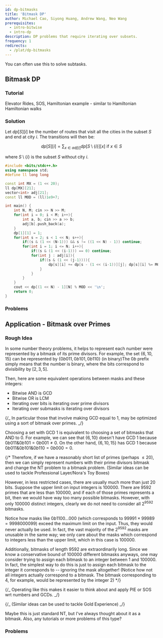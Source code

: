 ```yaml
---
id: dp-bitmasks
title: 'Bitmask DP'
author: Michael Cao, Siyong Huang, Andrew Wang, Neo Wang
prerequisites:
  - intro-bitwise
  - intro-dp
description: DP problems that require iterating over subsets.
frequency: 1
redirects:
  - /plat/dp-bitmasks
---
```


<Info title="Pro Tip">

You can often use this to solve subtasks.

</Info>

## Bitmask DP

<FocusProblem problem="sam" />

### Tutorial

<Resources>
	<Resource
		source="CPH"
		title="10.5 - DP on Bits, 19.2 - Hamiltonian Paths"
		starred
	>
		Elevator Rides, SOS, Hamiltonian
	</Resource>
	<Resource
		source="NW@nwatx"
		title="A Primer on Bitmask DP"
		url="https://nwatx.me/post/dpbitmasks"
		starred
	/>
	<Resource source="PAPS" title="9.4 - Subset DP">
		example - similar to Hamiltonian
	</Resource>
	<Resource source="CF" title="DP Over Subsets" url="337">
		Hamiltonian walks
	</Resource>
	<Resource
		source="HE@HackerEarth"
		title="DP and Bit Masking"
		url="https://www.hackerearth.com/practice/algorithms/dynamic-programming/bit-masking/tutorial/"
	/>
</Resources>

### Solution

<Spoiler title = "Solution">

Let $dp[S][i]$ be the number of routes that visit all the cities in the subset
$S$ and end at city $i$. The transitions will then be:

$$
dp[S][i] = \sum_{x \in adj[i]} dp[S  \setminus \{i\}][x] \text{ if $x \in S$}
$$

where $S  \setminus \{i\}$ is the subset $S$ without city $i$.

```cpp
#include <bits/stdc++.h>
using namespace std;
#define ll long long

const int MX = (1 << 20);
ll dp[MX][21];
vector<int> adj[21];
const ll MOD = (ll)1e9+7;

int main() {
	int N, M; cin >> N >> M;
	for(int i = 0; i < M; i++){
		int a, b; cin >> a >> b;
		adj[b].push_back(a);
	}
	dp[1][1] = 1;
	for(int s = 2; s < 1 << N; s++){
		if((s & (1 << (N-1))) && s != ((1 << N) - 1)) continue;
		for(int i = 1; i <= N; i++){
			if((s & (1 << (i-1))) == 0) continue;
			for(int j : adj[i]){
				if((s & (1 << (j-1)))){
					dp[s][i] += dp[s - (1 << (i-1))][j]; dp[s][i] %= MOD;
				}
			}
		}
	}
	cout << dp[(1 << N) - 1][N] % MOD << '\n';
	return 0;
}
```

</Spoiler>

### Problems

<Problems problems="general" />

## Application - Bitmask over Primes

### Rough Idea

In some number theory problems, it helps to represent each number were
represented by a bitmask of its prime divisors. For example, the set
$\{6, 10, 15 \}$ can be represented by $\{0b011, 0b101, 0b110 \}$ (in
binary)<Asterisk>The $0b$ prefix simply means that the number is
binary</Asterisk>, where the bits correspond to divisibility by $[2, 3, 5]$.

Then, here are some equivalent operations between masks and these integers:

- Bitwise AND is GCD
- Bitwise OR is LCM
- Iterating over bits is iterating over prime divisors
- Iterating over submasks is iterating over divisors

{/_ In particular those that involve making GCD equal to $1$, may be optimized
using a sort of bitmask over primes. _/}

Choosing a set with GCD $1$ is equivalent to choosing a set of bitmasks that AND
to $0$. For example, we can see that $\{6, 10 \}$ doesn't have GCD $1$ because
$0b011 \& 0b101 = 0b001 \neq 0$. On the other hand, $\{6, 10, 15 \}$ has GCD $1$
because $0b011 \& 0b101 \& 0b110 = 0b000 = 0$.

{/\* Therefore, if we have a reasonably short list of primes (perhaps
$\leq 20$), then we can simply represent numbers with their prime divisors
bitmask and change the NT problem to a bitmask problem. (Similar ideas can be
used to tackle Professional Layer/Nora's Toy Boxes)

However, in less restricted cases, there are usually much more than just 20
bits. Suppose the upper limit on input integers is $100000$. There are $9592$
primes that are less than $100000$, and if each of those primes represents a
bit, then we would have way too many possible bitmasks. However, with only
$100000$ distinct integers, clearly we do not need to consider all $2^{9592}$
bitmasks.

Notice how masks like $0b1100 \dots 000$ (which corresponds to
$99991 \times 99989 = 9998000099$) exceed the maximum limit on the input. Thus,
they would never actually be used. In fact, the vast majority of the $2^{9592}$
masks are unusable in the same way; we only care about the masks which
correspond to integers less than the upper limit, which in this case is
$100000$.

Additionally, bitmasks of length $9592$ are extraordinarily long. Since we know
a conservative bound of $100000$ different bitmasks anyways, one may consider
trying to assign each bitmask to an integer between $1$ and $100000$. In fact,
the simplest way to do this is just to assign each bitmask to the integer it
corresponds to -- ignoring the mask altogether! (Notice how not all integers
actually correspond to a bitmask. The bitmask corresponding to $4$, for example,
would be represented by the integer $2$) \*/}

{/_ Operating like this makes it easier to think about and apply PIE or SOS wrt
numbers and GCDs. _/}

{/_ (Similar ideas can be used to tackle Gold Experience) _/}

<IncompleteSection>

Maybe this is just standard NT, but I've always thought about it as a bitmask.
Also, any tutorials or more problems of this type?

</IncompleteSection>

### Problems

<Problems problems="bitmask_nt" />

